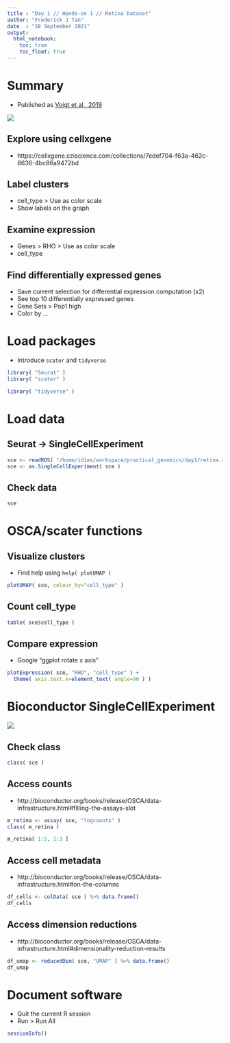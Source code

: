 ```yaml
---
title : "Day 1 // Hands-on 1 // Retina Dataset"
author: "Frederick J Tan"
date  : "28 September 2021"
output: 
  html_notebook:
    toc: true
    toc_float: true
---
```


# Summary

- Published as [Voigt et al., 2019](https://pubmed.gov/31075224/)

![](https://www.ncbi.nlm.nih.gov/pmc/articles/PMC6596422/bin/nihms-1529793-f0001.jpg)

## Explore using cellxgene

- https://cellxgene.cziscience.com/collections/7edef704-f63a-462c-8636-4bc86a9472bd

## Label clusters

- cell_type > Use as color scale
- Show labels on the graph

## Examine expression

- Genes > RHO > Use as color scale
- cell_type

## Find differentially expressed genes

- Save current selection for differential expression computation (x2)
- See top 10 differentially expressed genes
- Gene Sets > Pop1 high
- Color by ...

# Load packages

- Introduce `scater` and `tidyverse`

```r
library( "Seurat" )
library( "scater" )

library( "tidyverse" )
```

# Load data

## Seurat -> SingleCellExperiment

```r
sce <- readRDS( "/home/idies/workspace/practical_genomics/day1/retina.rds" )
sce <- as.SingleCellExperiment( sce )
```

## Check data

```r
sce
```

# OSCA/scater functions

## Visualize clusters

- Find help using `help( plotUMAP )`

```r
plotUMAP( sce, colour_by="cell_type" )
```

## Count cell_type

```r
table( sce$cell_type )
```

## Compare expression

- Google "ggplot rotate x axis"

```r
plotExpression( sce, "RHO", "cell_type" ) +
  theme( axis.text.x=element_text( angle=90 ) )
```

# Bioconductor SingleCellExperiment

![](https://raw.githubusercontent.com/Bioconductor/OSCABase/images/images/SingleCellExperiment.png)

## Check class

```r
class( sce )
```

## Access counts

- http://bioconductor.org/books/release/OSCA/data-infrastructure.html#filling-the-assays-slot

```r
m_retina <- assay( sce, "logcounts" )
class( m_retina )
```

```r
m_retina[ 1:5, 1:3 ]
```

## Access cell metadata

- http://bioconductor.org/books/release/OSCA/data-infrastructure.html#on-the-columns

```r
df_cells <- colData( sce ) %>% data.frame()
df_cells
```

## Access dimension reductions

- http://bioconductor.org/books/release/OSCA/data-infrastructure.html#dimensionality-reduction-results

```r
df_umap <- reducedDim( sce, "UMAP" ) %>% data.frame()
df_umap
```

# Document software

- Quit the current R session
- Run > Run All

```r
sessionInfo()
```

